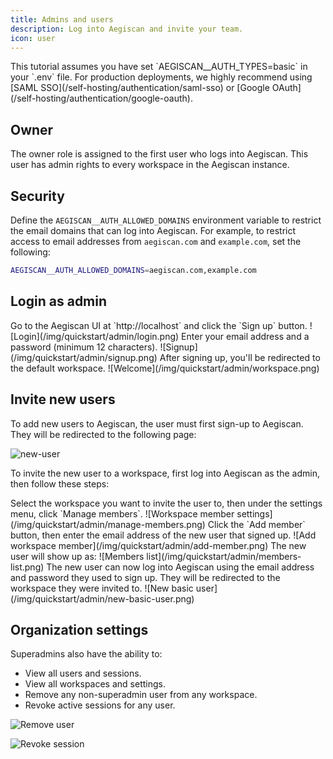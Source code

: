 ```yaml
---
title: Admins and users
description: Log into Aegiscan and invite your team.
icon: user
---
```


<Note>
This tutorial assumes you have set `AEGISCAN__AUTH_TYPES=basic` in your `.env` file.
For production deployments, we highly recommend using [SAML SSO](/self-hosting/authentication/saml-sso) or [Google OAuth](/self-hosting/authentication/google-oauth).
</Note>

## Owner

The owner role is assigned to the first user who logs into Aegiscan. This user has admin rights to every workspace in the Aegiscan instance.

## Security

Define the `AEGISCAN__AUTH_ALLOWED_DOMAINS` environment variable to restrict the email domains that can log into Aegiscan.
For example, to restrict access to email addresses from `aegiscan.com` and `example.com`, set the following:

```bash
AEGISCAN__AUTH_ALLOWED_DOMAINS=aegiscan.com,example.com
```

## Login as admin

<Steps>
  <Step title="Access Aegiscan">
    Go to the Aegiscan UI at `http://localhost` and click the `Sign up` button.
    ![Login](/img/quickstart/admin/login.png)
  </Step>
  <Step title="Sign up">
   Enter your email address and a password (minimum 12 characters).
    ![Signup](/img/quickstart/admin/signup.png)
  </Step>
  <Step title="🎉 Welcome">
    After signing up, you'll be redirected to the default workspace.
    ![Welcome](/img/quickstart/admin/workspace.png)
  </Step>
</Steps>

## Invite new users

To add new users to Aegiscan, the user must first sign-up to Aegiscan.
They will be redirected to the following page:

![new-user](/img/quickstart/admin/new-user.png)


To invite the new user to a workspace, first log into Aegiscan as the admin, then follow these steps:

<Steps>
  <Step title="Workspace members">
    Select the workspace you want to invite the user to, then under the settings menu, click `Manage members`.
    ![Workspace member settings](/img/quickstart/admin/manage-members.png)
  </Step>
  <Step title="Add workspace member">
    Click the `Add member` button, then enter the email address of the new user that signed up.
    ![Add workspace member](/img/quickstart/admin/add-member.png)
    The new user will show up as:
    ![Members list](/img/quickstart/admin/members-list.png)
  </Step>
  <Step title="Login as new user">
    The new user can now log into Aegiscan using the email address and password they used to sign up.
    They will be redirected to the workspace they were invited to.
    ![New basic user](/img/quickstart/admin/new-basic-user.png)
  </Step>
</Steps>


## Organization settings

Superadmins also have the ability to:

- View all users and sessions.
- View all workspaces and settings.
- Remove any non-superadmin user from any workspace.
- Revoke active sessions for any user.

![Remove user](/img/quickstart/admin/remove-user.png)

![Revoke session](/img/quickstart/admin/revoke-session.png)
